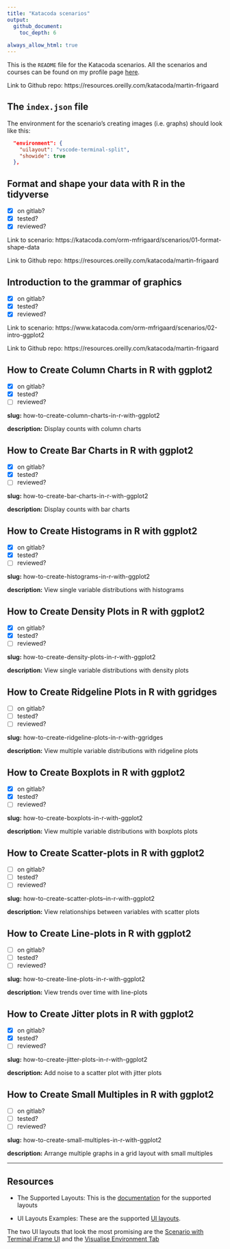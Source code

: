 ```yaml
---
title: "Katacoda scenarios"
output: 
  github_document: 
    toc_depth: 6
    
always_allow_html: true
---
```


This is the `README` file for the Katacoda scenarios. All the scenarios and courses can be found on my profile page [here](https://katacoda.com/mjfrigaard).

Link to Github repo: https://resources.oreilly.com/katacoda/martin-frigaard

## The `index.json` file 

The environment for the scenario's creating images (i.e. graphs) should look like this: 

```json
  "environment": {
    "uilayout": "vscode-terminal-split",
    "showide": true
  },
```


## Format and shape your data with R in the tidyverse

- [x] on gitlab? 
- [x] tested? 
- [x] reviewed? 

Link to scenario: https://katacoda.com/orm-mfrigaard/scenarios/01-format-shape-data

Link to Github repo: https://resources.oreilly.com/katacoda/martin-frigaard

## Introduction to the grammar of graphics

- [x] on gitlab? 
- [x] tested? 
- [x] reviewed? 

Link to scenario: https://www.katacoda.com/orm-mfrigaard/scenarios/02-intro-ggplot2

Link to Github repo: https://resources.oreilly.com/katacoda/martin-frigaard


## How to Create Column Charts in R with ggplot2

- [x] on gitlab? 
- [x] tested? 
- [ ] reviewed? 

**slug:** how-to-create-column-charts-in-r-with-ggplot2

**description:** Display counts with column charts

## How to Create Bar Charts in R with ggplot2

- [x] on gitlab? 
- [x] tested? 
- [ ] reviewed? 

**slug:** how-to-create-bar-charts-in-r-with-ggplot2

**description:** Display counts with bar charts

## How to Create Histograms in R with ggplot2

- [x] on gitlab? 
- [x] tested? 
- [ ] reviewed? 

**slug:** how-to-create-histograms-in-r-with-ggplot2

**description:** View single variable distributions with histograms

## How to Create Density Plots in R with ggplot2

- [x] on gitlab? 
- [x] tested? 
- [ ] reviewed? 

**slug:** how-to-create-density-plots-in-r-with-ggplot2

**description:** View single variable distributions with density plots 


## How to Create Ridgeline Plots in R with ggridges

- [ ] on gitlab? 
- [ ] tested? 
- [ ] reviewed? 

**slug:** how-to-create-ridgeline-plots-in-r-with-ggridges

**description:** View multiple variable distributions with ridgeline plots


## How to Create Boxplots in R with ggplot2

- [x] on gitlab? 
- [x] tested? 
- [ ] reviewed? 

**slug:** how-to-create-boxplots-in-r-with-ggplot2

**description:** View multiple variable distributions with boxplots plots


## How to Create Scatter-plots  in R with ggplot2

- [ ] on gitlab? 
- [ ] tested? 
- [ ] reviewed? 

**slug:** how-to-create-scatter-plots--in-r-with-ggplot2

**description:** View relationships between variables with scatter plots


## How to Create Line-plots in R with ggplot2

- [ ] on gitlab? 
- [ ] tested? 
- [ ] reviewed? 

**slug:** how-to-create-line-plots-in-r-with-ggplot2

**description:** View trends over time with line-plots


## How to Create Jitter plots in R with ggplot2

- [x] on gitlab? 
- [x] tested? 
- [ ] reviewed? 

**slug:** how-to-create-jitter-plots-in-r-with-ggplot2

**description:** Add noise to a scatter plot with jitter plots


## How to Create Small Multiples in R with ggplot2

- [ ] on gitlab? 
- [ ] tested? 
- [ ] reviewed? 

**slug:** how-to-create-small-multiples-in-r-with-ggplot2

**description:** Arrange multiple graphs in a grid layout with small multiples

***



## Resources

- The Supported Layouts: This is the [documentation](https://www.katacoda.community/layouts.html) for the supported layouts

- UI Layouts Examples: These are the supported [UI layouts](https://katacoda.com/scenario-examples/courses/uilayouts). 

The two UI layouts that look the most promising are the [Scenario with Terminal iFrame UI](https://katacoda.com/scenario-examples/courses/uilayouts/uilayout-terminal-iframe) and the [Visualise Environment Tab](https://katacoda.com/scenario-examples/courses/uilayouts/visualise-docker)
